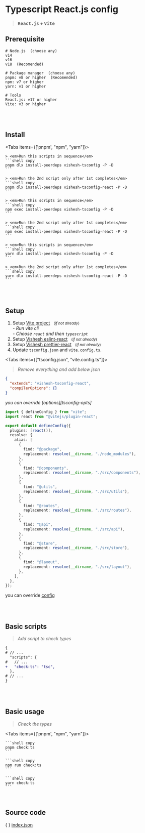 
# Typescript React.js config

> **<kbd>React.js</kbd> + <kbd>Vite</kbd>**

## Prerequisite

```shell
# Node.js  (choose any)
v14
v16
v18  (Recomended)

# Package manager  (choose any)
pnpm: v8 or higher  (Recomended)
npm: v7 or higher
yarn: v1 or higher

# Tools
React.js: v17 or higher
Vite: v3 or higher
```

<br />
<br />

## Install

<Tabs items={['pnpm', "npm", "yarn"]}>
  <Tab>

    > <em>Run this scripts in sequence</em>
    ```shell copy
    pnpm dlx install-peerdeps vishesh-tsconfig -P -D
    ```

    > <em>Run the 2nd script only after 1st completes</em>
    ```shell copy
    pnpm dlx install-peerdeps vishesh-tsconfig-react -P -D
    ```

  </Tab>
  <Tab>

    > <em>Run this scripts in sequence</em>
    ```shell copy
    npm exec install-peerdeps vishesh-tsconfig -P -D
    ```

    > <em>Run the 2nd script only after 1st completes</em>
    ```shell copy
    npm exec install-peerdeps vishesh-tsconfig-react -P -D
    ```

  </Tab>
  <Tab>

    > <em>Run this scripts in sequence</em>
    ```shell copy
    yarn dlx install-peerdeps vishesh-tsconfig -P -D
    ```

    > <em>Run the 2nd script only after 1st completes</em>
    ```shell copy
    yarn dlx install-peerdeps vishesh-tsconfig-react -P -D
    ```

  </Tab>
</Tabs>

<br />
<br />

## Setup

1. Setup [Vite project][vite] &nbsp;&nbsp;<small>(_if not already_)</small>
   <br /> - *Run vite cli*
   <br /> - *Choose `react` and then `typescript`* <br />
2. Setup [Vishesh eslint-react][eslint-react] &nbsp;&nbsp;<small>(_if not already_)</small>
3. Setup [Vishesh prettier-react][prettier-react] &nbsp;&nbsp;<small>(_if not already_)</small>
4. Update `tsconfig.json` and `vite.config.ts`.

<Tabs items={["tsconfig.json", "vite.config.ts"]}>

<Tab>

> <em>Remove everything and add below json</em>

```json filename="tsconfig.json" copy
{
  "extends": "vishesh-tsconfig-react",
  "compilerOptions": {}
}
```

<Callout type="info">
  <em>you can override [options][tsconfig-opts]</em>
</Callout>

</Tab>

<Tab>

```ts filename="vite.config.ts" copy
import { defineConfig } from "vite";
import react from "@vitejs/plugin-react";

export default defineConfig({
  plugins: [react()],
  resolve: {
    alias: [
      {
        find: "@package",
        replacement: resolve(__dirname, "./node_modules"),
      },
      {
        find: "@components",
        replacement: resolve(__dirname, "./src/components"),
      },
      {
        find: "@utils",
        replacement: resolve(__dirname, "./src/utils"),
      },
      {
        find: "@routes",
        replacement: resolve(__dirname, "./src/routes"),
      },
      {
        find: "@api",
        replacement: resolve(__dirname, "./src/api"),
      },
      {
        find: "@store",
        replacement: resolve(__dirname, "./src/store"),
      },
      {
        find: "@layout",
        replacement: resolve(__dirname, "./src/layout"),
      },
    ],
  },
});
```

<Callout type="info">you can override [config][vite-config]</Callout>

</Tab>
</Tabs>

<br />
<br />

## Basic scripts

> <em>Add script to check types</em>

```diff filename="package.json"
{
# // ...
  "scripts": {
#   // ...
+   "check:ts": "tsc",
  },
# // ...
}
```

<br />
<br />

## Basic usage

> <em>Check the types</em>

<Tabs items={['pnpm', "npm", "yarn"]}>
  <Tab>

    ```shell copy
    pnpm check:ts
    ```

  </Tab>
  <Tab>

    ```shell copy
    npm run check:ts
    ```

  </Tab>
  <Tab>

    ```shell copy
    yarn check:ts
    ```

  </Tab>
</Tabs>

<br />

## Source code

\{ \} [index.json](https://github.com/mrjadeja/vishesh/blob/main/src/packages/dev/tsconfig-react/index.json)

[eslint-react]: /configs/eslint/base "Vishesh eslint react documentation"
[prettier-react]: /configs/prettier/base "Vishesh prettier react documentation"
[tsconfig-opts]: https://www.typescriptlang.org/tsconfig "Typescript compiler options documentation"
[vite]: https://vitejs.dev/guide/#scaffolding-your-first-vite-project "Setup vite project"
[vite-config]: https://vitejs.dev/config/ "Vite configuration documentation"
